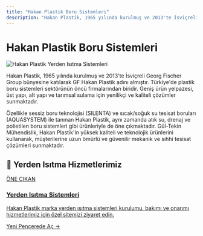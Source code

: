 ```yaml
---
title: "Hakan Plastik Boru Sistemleri"
description: "Hakan Plastik, 1965 yılında kurulmuş ve 2013'te İsviçreli Georg Fischer Group bünyesine katılarak GF Hakan Plastik adını almıştır. Türkiye'de plastik boru si..."
---
```


# Hakan Plastik Boru Sistemleri

<div class="service-header-image">
  <img src="/images/yerden-isitma/003_gul-tekin-muhendislik.jpg" alt="Hakan Plastik Yerden Isıtma Sistemleri" />
</div>

Hakan Plastik, 1965 yılında kurulmuş ve 2013'te İsviçreli Georg Fischer Group bünyesine katılarak GF Hakan Plastik adını almıştır. Türkiye'de plastik boru sistemleri sektörünün öncü firmalarından biridir. Geniş ürün yelpazesi, üst yapı, alt yapı ve tarımsal sulama için yenilikçi ve kaliteli çözümler sunmaktadır.

Özellikle sessiz boru teknolojisi (SILENTA) ve sıcak/soğuk su tesisat boruları (AQUASYSTEM) ile tanınan Hakan Plastik, aynı zamanda atık su, drenaj ve polietilen boru sistemleri gibi ürünleriyle de öne çıkmaktadır. Gül-Tekin Mühendislik, Hakan Plastik'in yüksek kaliteli ve teknolojik ürünlerini kullanarak, müşterilerine uzun ömürlü ve güvenilir mekanik ve sıhhi tesisat çözümleri sunmaktadır.

## 🌟 Yerden Isıtma Hizmetlerimiz

<a href="https://yerden-isitma.gul-tekinmuhendislik.com/" target="_blank" rel="noopener noreferrer" class="link-card featured">
  <div class="link-card-content">
    <span class="badge">ÖNE ÇIKAN</span>
    <h3>Yerden Isıtma Sistemleri</h3>
    <p>Hakan Plastik marka yerden ısıtma sistemleri kurulumu, bakımı ve onarımı hizmetlerimiz için özel sitemizi ziyaret edin.</p>
    <span class="link-card-cta">Yeni Pencerede Aç →</span>
  </div>
</a>